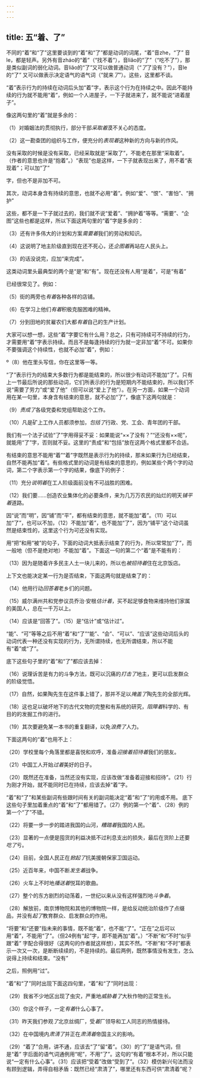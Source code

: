 ```yaml
---
---
---
```

title: 五“着、了”
---



不同的“着”和“了”这里要谈到的“着”和“了”都是动词的词尾，“着”音zhe，“了”
音le，都是轻声。另外有音zháo的“着”（“找不着”），音liăo的“了”（“吃不了”），那是类似副词的弱化动词。音liăo的“了”又可以做普通动词（“*了*了没有？”），音le的“了”
又可以做表示决定语气的语气词（“就来*了*”）。这些，这里都不谈。

“着”表示行为的持续在动词后头加“着”字，表示这个行为在持续之中。因此不能持续的行为就不能用“着”，例如一个人进屋子，一下子就进来了，就不能说“进着屋子”。

像这两句里的“着”就是多余的：

（1）对婚姻法的贯彻执行，部分干部*采取着*漠不关心的态度。


（2）这一勘查团的组织与工作，便充分的*表现着*这种新的方向与新的作风。

没有采取的时候是没有采取，已经采取就是“采取了”，不能老在那里“采取着”。（作者的意思也许是“抱着”。）“表现”也是这样，一下子就表现出来了，用不着“表现着”；可以加“了”

字，但也不是非加不可。

其次，动词本身含有持续的意思，也就不必用“着”。例如“爱”、“恨”、“害怕”、“拥护”

这些，都不是一下子就过去的，我们就不说“爱着”、“拥护着”等等。“需要”、“企图”这些也都是这样，所以下面这两句里的“着”字是多余的：

（3）还有许多伟大的计划和方案*需要着*我们的劳动和知识。

（4）这说明了地主阶级直到现在还不死心，还*企图着*再站在人民头上。

（3）的话没说完，应加“来完成”。

这类动词里头最典型的两个是“是”和“有”。现在还没有人用“是着”，可是“有着”

已经很常见了。例如：

（5）街的两旁也*有着*各种各样的店铺。

（6）在学习上他们*有着*积极克服困难的精神。

（7）分到田地的贫雇农们大都*有着*自己的生产计划。

大家可以想一想，这些“着”字要它有什么用？总之，只有可持续可不持续的行为，才需要用“着”字表示持续。而且不是每逢持续的行为就一定非加“着”不可。如果你不要强调这个持续性，也就不必加“着”，例如：

º（8）他在里头写信，你在这里等一等。

“了”表示行为的结束大多数行为都是能结束的，所以很少有动词不能加“了”。只有上一节最后所说的那些动词，它们所表示的行为是短期内不能结束的，所以我们不说“需要了劳力”或“爱了他”（但可以说“爱上了他”）。在另一方面，如果一个动词用在某一句里，本身含有结束的意思，就不必加“了”，像底下这两句就是：

（9）*责成了*各级党委和党组帮助这个工作。

（10）凡是矿上工作人员都须参加，*包括了*行政、党、工会、青年团的干部。

我们有一个法子试验“了”字用得妥不妥：如果能说“××了没有？”“还没有××呢”，就能用“了”字，否则就不妥。这里的“责成”和“包括”放在这两个格式里都不合适。

有结束的意思不能用“着”“着”字既然是表示行为的持续，那末如果行为已经结束，自然不能再加“着”。有些格式里的动词是有结束的意思的，例如某些个两个字的动词，第二个字表示第一个字的结果，像底下的例子：


（11）充分*说明着*在工人阶级面前没有不可战胜的困难。

（12）我们要……创造农业集体化的必要条件，来为几万万农民的灿烂的明天*铺平着*道路。

因“说”而“明”，因“铺”而“平”，都有结束的意思，就不能加“着”。（11）可以加“了”，也可以不加，（12）不能加“着”，也不能加“了”，因为“铺平”这个动词虽然是结束性的，这里这个行为可还没有实现。

用“把”和用“被”的句子，下面的动词大抵表示结束了的行为，所以常常加“了”，而一般地（但不是绝对地）不能加“着”。下面这一句的第二个“着”是不能有的：

（13）因为是随着许多民主人土一块儿来的，所以也*被招待着*住在北京饭店。

上下文也能决定某一行为是否结束，下面这两句就是结束了的：

（14）他用行动*回答着*老乡们的问题。

（15）威尔满州共和党参议员乔治·安根*估计着*，买不起足够食物来维持他们家属的美国人，总在一千万以上。

（14）应该是“回答了”。（15）是“估计”或“估计过”。

“能”、“可”等等之后不用“着”和“了”“能”、“会”、“可以”、“应该”这些动词后头的动词代表一种还没有实现的行为，无所谓持续，也无所谓结束，所以不能有“着”或“了”。

底下这些句子里的“着”和“了”都应该去掉：

（16）说理诉苦是有力的斗争方法，既可以沉痛的*打击了*地主，更可以启发群众的阶级觉悟。

（17）自然，如果陶先生在这件事上错了，那并不足以*掩盖了*陶先生的全部光辉。

（18）这也足以破坏地下的古代文物的完整和有系统的研究，*阻障着*科学的、有目的的发掘工作的进行。

（19）其次要避免某一本书的重复翻译，以免*浪费了*人力。

下面这两句的“着”也用不上：

（20）学校里每个角落里都是喜悦和欢呼，准备*迎接着招待着*我们的朋友。

（21）中国工人开始*过着*美好的日子。

（20）既然还在准备，当然还没有实现，应该改做“准备着迎接和招待”。（21）行为刚才开始，就不能同时已在持续，应该去掉“着”字。

“着”和“了”和某些副词有些跟时间有关的副词能决定“着”和“了”的用或不用。
底下这些句子里加着重点的“着”和“了”都用错了。（27）例的第一个“着”、（28）例的第一个“了”不错。


（22）将要一步一步的踏进我国的山河，*糟踏着*我国的人民。

（23）显著的一点便是囤货的利益决抵不过利息支出的损失，最后在货阶上还要*吃了*亏。

（24）目前，全国人民正在*掀起了*抗美援朝保家卫国运动。

（25）近百年来，中国不断*发生着*战争。

（26）火车上不时地*播送着*悦耳的歌曲。

（27）整个的东方剧烈的动荡着，一世纪以来从没有这样强烈地*斗争着*。

（28）解放前，南京博物院和其他的博物院一样，是给反动统治阶级作了点缀品，并没有*起了*教育群众、启发群众的作用。

“将要”和“还要”指未来的事情，既不能“着”，也不能“了”。“正在”之后可以用“着”，不能用“了”。（但24例有“起”字，即不能再加“着”。）“不断”和“不时”似乎跟“着”
字配合得很好（这两句的作者就这样想），其实不然。“不断”和“不时”都表示一次又一次，是断断续续的，不是持续的。最后两例，既然事情没有发生，怎么说得上持续和结束。“没有”

之后，照例用“过”。

“着”和“了”同时出现下面这四句里，“着”和“了”同时出现：

（29）我省不少地区出现了虫灾，严重地*威胁着了*大秋作物的正常生长。

（30）你这个样子，一定*有着*什么心事了。

（31）昨天我们参观*了*北京丝绸厂，受*着*厂领导和工人同志的热情接待。

（32）在中国境内*肃清了*并正在*肃清着*帝国主义的影响。

（29）“着了”合用，讲不通，应该去“了”留“着”。（30）的“了”是语气词，但是“着”
字后面的语气词通例用“呢”，不用“了”。这句的“有着”根本不对，所以只能说“一定有什么心事”。（31）应该把“受着”改做“受到了”。（32）模仿新兴句法而没有顾到逻辑，弄得自相矛盾：既然已经“肃清了”，哪里还有东西可供“肃清着”呢？